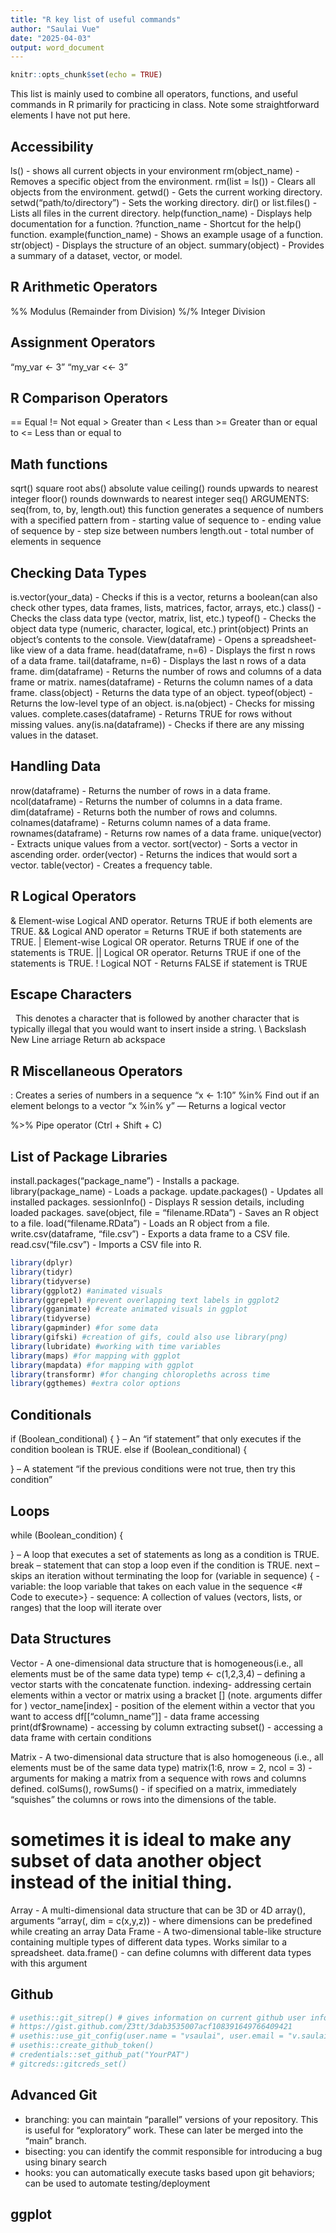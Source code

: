```yaml
---
title: "R key list of useful commands"
author: "Saulai Vue"
date: "2025-04-03"
output: word_document
---
```


```r
knitr::opts_chunk$set(echo = TRUE)
```

This list is mainly used to combine all operators, functions, and useful commands in R primarily for practicing in class. Note some straightforward elements I have not put here.

## Accessibility
ls() -  shows all current objects in your environment
rm(object_name) -	 Removes a specific object from the environment.
rm(list = ls()) - 	Clears all objects from the environment.
getwd() -	 Gets the current working directory.
setwd("path/to/directory") - 	Sets the working directory.
dir() or list.files() - 	Lists all files in the current directory.
help(function_name) - Displays help documentation for a function.
?function_name -	Shortcut for the help() function.
example(function_name) -	Shows an example usage of a function.
str(object) -	 Displays the structure of an object.
summary(object) - 	Provides a summary of a dataset, vector, or model.

## R Arithmetic Operators
%%  Modulus (Remainder from Division)
%/%  Integer Division

## Assignment Operators
"my_var <- 3"  "my_var <<- 3"

## R Comparison Operators
==  Equal
!=  Not equal
>   Greater than
<   Less than
>=  Greater than or equal to
<=  Less than or equal to

## Math functions
sqrt()  square root
abs()   absolute value
ceiling()  rounds upwards to nearest integer
floor()    rounds downwards to nearest integer
seq()   ARGUMENTS: seq(from, to, by, length.out) this function generates a sequence of numbers with a specified pattern
            from - starting value of sequence
            to   - ending value of sequence
            by   - step size between numbers
            length.out - total number of elements in sequence

## Checking Data Types
is.vector(your_data) -  Checks if this is a vector, returns a boolean(can also check other types, data frames, lists, matrices, factor, arrays, etc.)
class()  -  Checks the class data type (vector, matrix, list, etc.)
typeof() -  Checks the object data type (numeric, character, logical, etc.)
print(object)	Prints an object’s contents to the console.
View(dataframe)	- Opens a spreadsheet-like view of a data frame.
head(dataframe, n=6) -	Displays the first n rows of a data frame.
tail(dataframe, n=6) -	Displays the last n rows of a data frame.
dim(dataframe) -	Returns the number of rows and columns of a data frame or matrix.
names(dataframe) -	Returns the column names of a data frame.
class(object) -	Returns the data type of an object.
typeof(object) -	Returns the low-level type of an object.
is.na(object) -	Checks for missing values.
complete.cases(dataframe) -	Returns TRUE for rows without missing values.
any(is.na(dataframe)) -	Checks if there are any missing values in the dataset.

## Handling Data
nrow(dataframe) - 	Returns the number of rows in a data frame.
ncol(dataframe)	-  Returns the number of columns in a data frame.
dim(dataframe)	-  Returns both the number of rows and columns.
colnames(dataframe) - 	Returns column names of a data frame.
rownames(dataframe) - 	Returns row names of a data frame.
unique(vector) - 	Extracts unique values from a vector.
sort(vector) - 	Sorts a vector in ascending order.
order(vector) - 	Returns the indices that would sort a vector.
table(vector) - 	Creates a frequency table.

## R Logical Operators
&   Element-wise Logical AND operator. Returns TRUE if both elements are TRUE.
&&  Logical AND operator = Returns TRUE if both statements are TRUE.
|   Element-wise Logical OR operator. Returns TRUE if one of the statements is TRUE.
||  Logical OR operator. Returns TRUE if one of the statements is TRUE.
!   Logical NOT - Returns FALSE if statement is TRUE

## Escape Characters
\   This denotes a character that is followed by another character that is typically illegal that you would want to insert inside a string.
\\	Backslash
\n	New Line
\r	Carriage Return
\t	Tab
\b	Backspace

## R Miscellaneous Operators
:   Creates a series of numbers in a sequence   "x <- 1:10"
%in%  Find out if an element belongs to a vector   "x %in% y" --- Returns a logical vector

%>%  Pipe operator (Ctrl + Shift + C) 

## List of Package Libraries
install.packages("package_name") - 	Installs a package.
library(package_name) - 	Loads a package.
update.packages() - 	Updates all installed packages.
sessionInfo() - 	Displays R session details, including loaded packages.
save(object, file = "filename.RData") - 	Saves an R object to a file.
load("filename.RData") - 	Loads an R object from a file.
write.csv(dataframe, "file.csv") - 	Exports a data frame to a CSV file.
read.csv("file.csv") - 	Imports a CSV file into R.

```r
library(dplyr)
library(tidyr)
library(tidyverse)
library(ggplot2) #animated visuals
library(ggrepel) #prevent overlapping text labels in ggplot2
library(gganimate) #create animated visuals in ggplot
library(tidyverse)
library(gapminder) #for some data
library(gifski) #creation of gifs, could also use library(png)
library(lubridate) #working with time variables
library(maps) #for mapping with ggplot
library(mapdata) #for mapping with ggplot
library(transformr) #for changing chloropleths across time
library(ggthemes) #extra color options

```

## Conditionals
if (Boolean_conditional) { <body> } -- An "if statement" that only executes if the condition boolean is TRUE.
else if (Boolean_conditional) { <body> } -- A statement "if the previous conditions were not true, then try this condition"

## Loops
while (Boolean_condition) { <body> } -- A loop that executes a set of statements as long as a condition is TRUE.
  break -- statement that can stop a loop even if the condition is TRUE.
  next  -- skips an iteration without terminating the loop
for (variable in sequence) {   - variable: the loop variable that takes on each value in the sequence
  <# Code to execute>}  - sequence: A collection of values (vectors, lists, or ranges) that the loop will iterate over

## Data Structures
Vector - A one-dimensional data structure that is homogeneous(i.e., all elements must be of the same data type)
      temp <- c(1,2,3,4) -- defining a vector starts with the concatenate function.
          indexing- addressing certain elements within a vector or matrix using a bracket [] (note. arguments differ for )
              vector_name[index] - position of the element within a vector that you want to access
              df[["column_name"]] - data frame accessing
              print(df$rowname) - accessing by column extracting
              subset() - accessing a data frame with certain conditions

Matrix - A two-dimensional data structure that is also homogeneous (i.e., all elements must be of the same data type)
      matrix(1:6, nrow = 2, ncol = 3) - arguments for making a matrix from a sequence with rows and columns defined.
        colSums(), rowSums() - if specified on a matrix, immediately "squishes" the columns or rows into the dimensions of the table.
        
# sometimes it is ideal to make any subset of data another object instead of the initial thing.  
        
Array - A multi-dimensional data structure that can be 3D or 4D
      array(), arguments "array(<data>, dim = c(x,y,z)) - where dimensions can be predefined while creating an array
Data Frame - A two-dimensional table-like structure containing multiple types of different data types. Works similar to a spreadsheet.
      data.frame() - can define columns with different data types with this argument

## Github

```r
# usethis::git_sitrep() # gives information on current github user info
# https://gist.github.com/Z3tt/3dab3535007acf108391649766409421
# usethis::use_git_config(user.name = "vsaulai", user.email = "v.saulai@gmail.com")
# usethis::create_github_token() 
# credentials::set_github_pat("YourPAT")
# gitcreds::gitcreds_set()
```

## Advanced Git

+ branching: you can maintain "parallel" versions of your repository.
This is useful for "exploratory" work. These can later be merged into
the "main" branch.
+ bisecting: you can identify the commit responsible for introducing a
bug using binary search
+ hooks: you can automatically execute tasks based upon git behaviors;
can be used to automate testing/deployment

## ggplot

